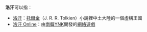 '''洛汗'''可以指：

*[[洛汗_(地名)|洛汗]]：[[托爾金|托爾金]]（J. R. R. Tolkien）小說裡中土大陸的一個虛構王國
*[[洛汗_Online|洛汗 Online]]：由[[南韓|南韓]][[YNK|YNK]]開發的[[網絡遊戲|網絡遊戲]]

{{disambig|Cat=二字作品消歧义}}
